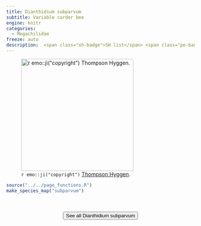 ```yaml
---
title: Dianthidium subparvum
subtitle: Variable carder bee
engine: knitr
categories:
  - Megachilidae
freeze: auto
description:  <span class="sh-badge">SH list</span> <span class="pe-badge">PM Evidence</span>
---
```

![`r emo::ji("copyright")` [Thompson Hyggen ](https://www.inaturalist.org/photos/226547162).](https://inaturalist-open-data.s3.amazonaws.com/photos/321901463/medium.jpg){height=300}





```r
source("../../page_functions.R")
make_species_map("subparvum")
```
<br><br>
<center>


<a href="https://inaturalist.ca/observations?place_id=7085&quality_grade=research&subview=map&taxon_id=271475"><button type="button" class="btn btn-secondary">See all Dianthidium subparvum <i class="fa-solid fa-arrow-up-right-from-square"></i> </button></a>
</center>
